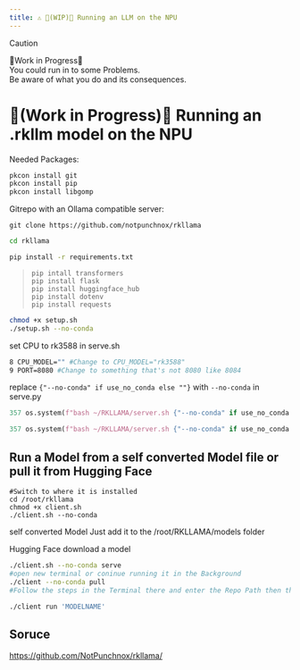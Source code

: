 ```yaml
---
title: ⚠️ 🚧(WIP)🚧 Running an LLM on the NPU
---
```

>[!CAUTION]
>
>🚧Work in Progress🚧<br />
>You could run in to some Problems.<br />
>Be aware of what you do and its consequences.

# 🚧(Work in Progress)🚧 Running an .rkllm model on the NPU
Needed Packages:
```bash copy
pkcon install git
pkcon install pip
pkcon install libgomp
```

Gitrepo with an Ollama compatible server:
```basch copy
git clone https://github.com/notpunchnox/rkllama
```
```bash copy
cd rkllama
```
```bash copy
pip install -r requirements.txt
```
>```bahs copy
>pip intall transformers
>pip install flask
>pip install huggingface_hub
>pip install dotenv
>pip install requests
>```
```bash copy
chmod +x setup.sh
./setup.sh --no-conda
```

set CPU to rk3588 in serve.sh
```bash filename="serve.sh"
8 CPU_MODEL="" #Change to CPU_MODEL="rk3588"
9 PORT=8080 #Change to something that's not 8080 like 8084
```

replace ```{"--no-conda" if use_no_conda else ""}``` with ```--no-conda``` in serve.py
```python filename="client.py"
357 os.system(f"bash ~/RKLLAMA/server.sh {"--no-conda" if use_no_conda else ""} --port={PORT}")
```
```python filename="client.py"
357 os.system(f"bash ~/RKLLAMA/server.sh {"--no-conda" if use_no_conda else ""} --port={PORT}")
```

## Run a Model from a self converted Model file or pull it from Hugging Face
```
#Switch to where it is installed
cd /root/rkllama
chmod +x client.sh
./client.sh --no-conda
```
self converted Model
Just add it to the /root/RKLLAMA/models folder

Hugging Face download a model
```bash copy
./client.sh --no-conda serve
#open new terminal or coninue running it in the Background
./client --no-conda pull
#Follow the steps in the Terminal there and enter the Repo Path then the model filename
```

```bash copy
./client run 'MODELNAME'
```

## Soruce
https://github.com/NotPunchnox/rkllama/